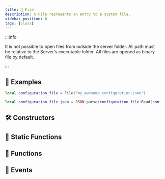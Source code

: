 ```yaml
---
title: 📁 File
description: A File represents an entry to a system file.
sidebar_position: 0
tags: [class]
---
```


<HeaderDeclaration type="Class" name="File" />

:::info

It is not possible to open files from outside the server folder. All path must be relative to the Server's executable folder. All files are opened as binary file by default.

:::


## 🎒 Examples

```lua
local configuration_file = File("my_awesome_configuration.json")

local configuration_file_json = JSON.parse(configuration_file:Read(configuration_file:Size()))
```


## 🛠 Constructors

<ConstructorDeclaration type="Class" name="File" />


## 🗿 Static Functions

<StaticFunctionsDeclaration type="Class" name="File" />


## 🦠 Functions

<FunctionsDeclaration type="Class" name="File" />


## 🚀 Events

<EventsDeclaration type="Class" name="File" />
